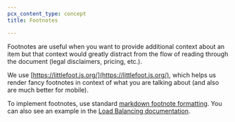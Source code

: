 ```yaml
---
pcx_content_type: concept
title: Footnotes

---
```


Footnotes are useful when you want to provide additional context about an item but that context would greatly distract from the flow of reading through the document (legal disclaimers, pricing, etc.).

We use [https://littlefoot.js.org/](https://littlefoot.js.org/), which helps us render fancy footnotes in context of what you are talking about (and also are much better for mobile).

To implement footnotes, use standard [markdown footnote formatting](https://github.blog/changelog/2021-09-30-footnotes-now-supported-in-markdown-fields/). You can also see an example in the [Load Balancing documentation](https://github.com/cloudflare/cloudflare-docs/blob/production/content/load-balancing/additional-options/spectrum.md?plain=1#L38).
